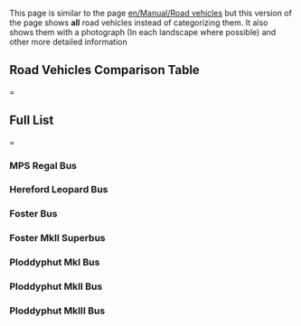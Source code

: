 This page is similar to the page [[en/Manual/Road vehicles]] but this version of the page shows '''all''' road vehicles instead of categorizing them. It also shows them with a photograph (In each landscape where possible) and other more detailed information   
==Road Vehicles Comparison Table===
==Full List===

=== MPS Regal Bus ===

=== Hereford Leopard Bus ===

===  Foster Bus ===

=== Foster MkII Superbus ===

=== Ploddyphut MkI Bus ===

=== Ploddyphut MkII Bus ===

=== Ploddyphut MkIII Bus ===